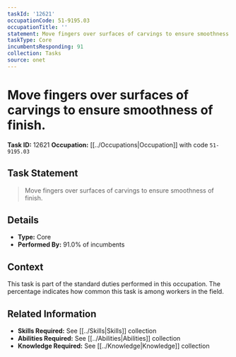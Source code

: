 ```yaml
---
taskId: '12621'
occupationCode: 51-9195.03
occupationTitle: ''
statement: Move fingers over surfaces of carvings to ensure smoothness of finish.
taskType: Core
incumbentsResponding: 91
collection: Tasks
source: onet
---
```

# Move fingers over surfaces of carvings to ensure smoothness of finish.

**Task ID:** 12621
**Occupation:** [[../Occupations|Occupation]] with code `51-9195.03`

## Task Statement

> Move fingers over surfaces of carvings to ensure smoothness of finish.

## Details

- **Type:** Core
- **Performed By:** 91.0% of incumbents

## Context

This task is part of the standard duties performed in this occupation. The percentage indicates how common this task is among workers in the field.

## Related Information

- **Skills Required:** See [[../Skills|Skills]] collection
- **Abilities Required:** See [[../Abilities|Abilities]] collection
- **Knowledge Required:** See [[../Knowledge|Knowledge]] collection
